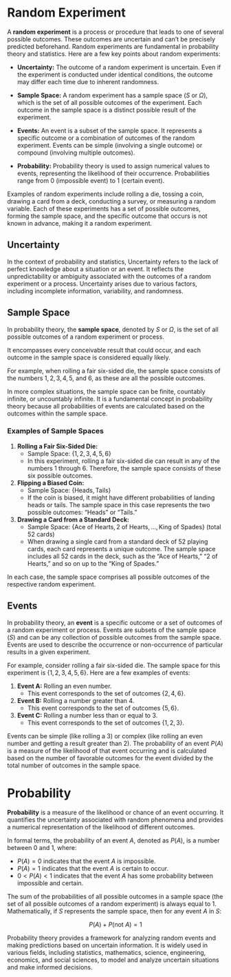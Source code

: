 # Random Experiment

A **random experiment** is a process or procedure that leads to one of several possible outcomes. 
These outcomes are uncertain and can't be precisely predicted beforehand. Random experiments are fundamental in probability theory and statistics. Here are a few key points about random experiments:

- **Uncertainty:** The outcome of a random experiment is uncertain. Even if the experiment is conducted under identical conditions, the outcome may differ each time due to inherent randomness.

- **Sample Space:** A random experiment has a sample space ($S$ or $\Omega$), which is the set of all possible outcomes of the experiment. Each outcome in the sample space is a distinct possible result of the experiment.

- **Events:** An event is a subset of the sample space. It represents a specific outcome or a combination of outcomes of the random experiment. Events can be simple (involving a single outcome) or compound (involving multiple outcomes).

- **Probability:** Probability theory is used to assign numerical values to events, representing the likelihood of their occurrence. Probabilities range from 0 (impossible event) to 1 (certain event).

Examples of random experiments include rolling a die, tossing a coin, drawing a card from a deck, conducting a survey, or measuring a random variable. Each of these experiments has a set of possible outcomes, forming the sample space, and the specific outcome that occurs is not known in advance, making it a random experiment.

## Uncertainty

In the context of probability and statistics, Uncertainty refers to the lack of perfect knowledge about a situation or an event. 
It reflects the unpredictability or ambiguity associated with the outcomes of a random experiment or a process. 
Uncertainty arises due to various factors, including incomplete information, variability, and randomness.

## Sample Space

In probability theory, the **sample space**, denoted by $S$ or $\Omega$, is the set of all possible outcomes of a random experiment or process. 

It encompasses every conceivable result that could occur, and each outcome in the sample space is considered equally likely.

For example, when rolling a fair six-sided die, the sample space consists of the numbers $1, 2, 3, 4, 5$, and $6$, as these are all the possible outcomes.

In more complex situations, the sample space can be finite, countably infinite, or uncountably infinite. It is a fundamental concept in probability theory because all probabilities of events are calculated based on the outcomes within the sample space.


### Examples of Sample Spaces

1. **Rolling a Fair Six-Sided Die:**
   - Sample Space: $\{1, 2, 3, 4, 5, 6\}$
   - In this experiment, rolling a fair six-sided die can result in any of the numbers 1 through 6. Therefore, the sample space consists of these six possible outcomes.

2. **Flipping a Biased Coin:**
   - Sample Space: $\{\text{Heads}, \text{Tails}\}$
   - If the coin is biased, it might have different probabilities of landing heads or tails. The sample space in this case represents the two possible outcomes: "Heads" or "Tails."

3. **Drawing a Card from a Standard Deck:**
   - Sample Space: $\{\text{Ace of Hearts}, \text{2 of Hearts}, \ldots, \text{King of Spades}\}$ (total 52 cards)
   - When drawing a single card from a standard deck of 52 playing cards, each card represents a unique outcome. The sample space includes all 52 cards in the deck, such as the "Ace of Hearts," "2 of Hearts," and so on up to the "King of Spades."

In each case, the sample space comprises all possible outcomes of the respective random experiment.


## Events

In probability theory, an **event** is a specific outcome or a set of outcomes of a random experiment or process. Events are subsets of the sample space ($S$) and can be any collection of possible outcomes from the sample space. Events are used to describe the occurrence or non-occurrence of particular results in a given experiment.

For example, consider rolling a fair six-sided die. The sample space for this experiment is $\{1, 2, 3, 4, 5, 6\}$. Here are a few examples of events:

1. **Event A:** Rolling an even number.
   - This event corresponds to the set of outcomes $\{2, 4, 6\}$.

2. **Event B:** Rolling a number greater than 4.
   - This event corresponds to the set of outcomes $\{5, 6\}$.

3. **Event C:** Rolling a number less than or equal to 3.
   - This event corresponds to the set of outcomes $\{1, 2, 3\}$.

Events can be simple (like rolling a 3) or complex (like rolling an even number and getting a result greater than 2). The probability of an event $P(A)$ is a measure of the likelihood of that event occurring and is calculated based on the number of favorable outcomes for the event divided by the total number of outcomes in the sample space.


# Probability

**Probability** is a measure of the likelihood or chance of an event occurring. It quantifies the uncertainty associated with random phenomena and provides a numerical representation of the likelihood of different outcomes. 

In formal terms, the probability of an event $A$, denoted as $P(A)$, is a number between 0 and 1, where:

- $P(A) = 0$ indicates that the event $A$ is impossible.
- $P(A) = 1$ indicates that the event $A$ is certain to occur.
- $0 < P(A) < 1$ indicates that the event $A$ has some probability between impossible and certain.

The sum of the probabilities of all possible outcomes in a sample space (the set of all possible outcomes of a random experiment) is always equal to 1. Mathematically, if $S$ represents the sample space, then for any event $A$ in $S$:

$$P(A) + P(\text{not } A) = 1$$

Probability theory provides a framework for analyzing random events and making predictions based on uncertain information. It is widely used in various fields, including statistics, mathematics, science, engineering, economics, and social sciences, to model and analyze uncertain situations and make informed decisions.
